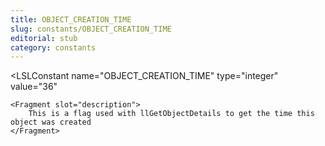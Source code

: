 ```yaml
---
title: OBJECT_CREATION_TIME
slug: constants/OBJECT_CREATION_TIME
editorial: stub
category: constants
---
```


<LSLConstant
	name="OBJECT_CREATION_TIME"
	type="integer"
	value="36"
>
	<Fragment slot="description">
		This is a flag used with llGetObjectDetails to get the time this object was created
	</Fragment>
</LSLConstant>

